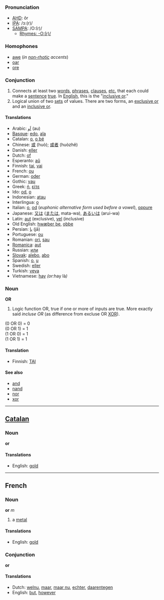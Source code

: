 ===Pronunciation===
*[[w:AHD|AHD]]: ôr
*[[w:IPA|IPA]]: /ɔː(r)/
*[[w:SAMPA|SAMPA]]: /O:(r)/
**[[Rhymes:English:-O:(r)/|Rhymes: -O:(r)/]]
===Homophones===
*[[awe]] (''in [[non-rhotic]] accents'')
*[[oar]]
*[[ore]]

===Conjunction===
#Connects at least two [[word]]s, [[phrase]]s, [[clause]]s, [[etc.]] that each could make a [[sentence]] [[true]].  In [[English]], this is the "[[inclusive or]]."
#Logical union of two [[set]]s of values.  There are two forms, an [[exclusive or]] and an [[inclusive or]].

====Translations====
*Arabic: [[اَو]] (au)
*[[Basque]]: [[edo]], [[ala]]
*Catalan: [[o]], [[o bé]]
*Chinese: [[或]] (huò); [[或者]] (huòzhě)
*Danish: [[eller]]
*Dutch: [[of]]
*Esperanto: [[aŭ]]
*Finnish: [[tai]], [[vai]]
*French: [[ou]]
*German: [[oder]]
*Gothic: [[vau]]
*Greek: [[ή]], [[είτε]]
*Ido: [[od]], [[o]]
*Indonesian: [[atau]]
*Interlingua: [[o]]
*Italian: [[o]], [[od]]  (''euphonic alternative form used before a vowel''), [[oppure]]
*Japanese: [[又は]] ([[または]], mata-wa), [[あるいは]] (arui-wa)
*Latin: [[aut]] (exclusive), [[vel]] (inclusive)
*Old English: [[hwæþer þe]], [[oþþe]]
*Persian: [[يا]] (jā)
*Portuguese: [[ou]]
*Romanian: [[ori]], [[sau]]
*[[Romanica]]: [[aut]]
*Russian: [[или]]
*[[Slovak]]: [[alebo]], [[abo]]
*Spanish: [[o]], [[u]]
*Swedish: [[eller]]
*Turkish: [[veya]]
*Vietnamese: [[hay]] ''(or: ''hay là'')''

===Noun===
'''OR'''
#Logic function OR, true if one or more of inputs are true. More exactly said ''incluse OR'' (as difference from excluse OR [[XOR]]).

(0 OR 0) = 0<br>
(0 OR 1) = 1<br>
(1 OR 0) = 1<br>
(1 OR 1) = 1<br>

====Translation====

*Finnish: [[TAI]]

====See also====
*[[and]]
*[[nand]]
*[[nor]]
*[[xor]]

----

== [[Catalan]] ==
===Noun===
'''or'''
====Translations====
*English: [[gold]]

----

== French ==
===Noun===
'''or''' ''m''

# a [[metal]]

====Translations====
*English: [[gold]]

===Conjunction===
'''or'''

====Translations====
*Dutch: [[welnu]], [[maar]], [[maar nu]], [[echter]], [[daarentegen]]
*English: [[but]], [[however]]
